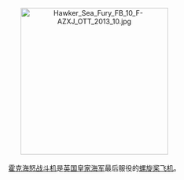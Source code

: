 <center>
[[File:Hawker_Sea_Fury_FB_10_F-AZXJ_OTT_2013_10.jpg|300px]]
<br><br>
[[霍克海怒战斗机|霍克海怒战斗机]]是[[英国皇家海军|英国皇家海军]]最后服役的[[螺旋桨飞机|螺旋桨飞机]]。
</center>